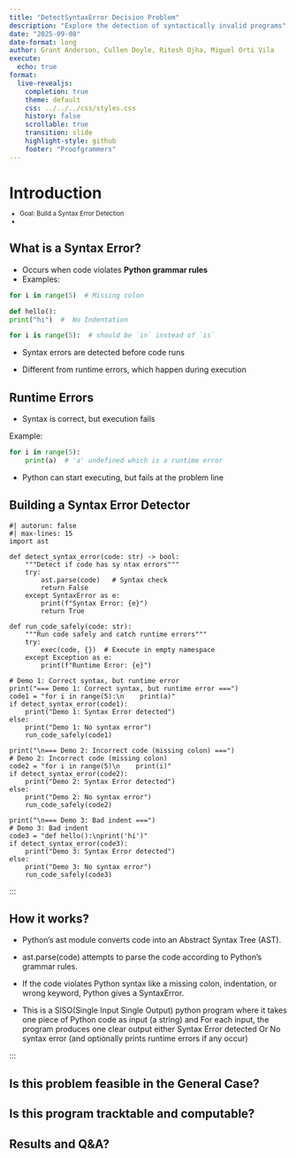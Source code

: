 ```yaml
---
title: "DetectSyntaxError Decision Problem"
description: "Explore the detection of syntactically invalid programs"
date: "2025-09-08"
date-format: long
author: Grant Anderson, Cullen Doyle, Ritesh Ojha, Miguel Orti Vila
execute:
  echo: true
format:
  live-revealjs:
    completion: true
    theme: default
    css: ../../../css/styles.css
    history: false
    scrollable: true
    transition: slide
    highlight-style: github
    footer: "Proofgrammers"
---
```


# Introduction

::: {.fragment style="margin-top: -0.5em; font-size: 0.8em;"} 
  - Goal: Build a Syntax Error Detection
  - 
:::

## What is a Syntax Error?
- Occurs when code violates **Python grammar rules**  
- Examples:  
```python
for i in range(5)  # Missing colon

def hello():
print("hi")  #  No Indentation

for i is range(5):  # should be `in` instead of `is`
```
- Syntax errors are detected before code runs

- Different from runtime errors, which happen during execution

## Runtime Errors

- Syntax is correct, but execution fails

Example:
```python
for i in range(5):
    print(a)  # 'a' undefined which is a runtime error
```
- Python can start executing, but fails at the problem line



## Building a Syntax Error Detector


```pyodide
#| autorun: false
#| max-lines: 15
import ast

def detect_syntax_error(code: str) -> bool:
    """Detect if code has sy ntax errors"""
    try:
        ast.parse(code)   # Syntax check
        return False
    except SyntaxError as e:
        print(f"Syntax Error: {e}")
        return True

def run_code_safely(code: str):
    """Run code safely and catch runtime errors"""
    try:
        exec(code, {})  # Execute in empty namespace
    except Exception as e:
        print(f"Runtime Error: {e}")

# Demo 1: Correct syntax, but runtime error
print("=== Demo 1: Correct syntax, but runtime error ===")
code1 = "for i in range(5):\n    print(a)"
if detect_syntax_error(code1):
    print("Demo 1: Syntax Error detected")
else:
    print("Demo 1: No syntax error")
    run_code_safely(code1)

print("\n=== Demo 2: Incorrect code (missing colon) ===")
# Demo 2: Incorrect code (missing colon)
code2 = "for i in range(5)\n    print(i)"
if detect_syntax_error(code2):
    print("Demo 2: Syntax Error detected")
else:
    print("Demo 2: No syntax error")
    run_code_safely(code2)

print("\n=== Demo 3: Bad indent ===")
# Demo 3: Bad indent
code3 = "def hello():\nprint('hi')"
if detect_syntax_error(code3):
    print("Demo 3: Syntax Error detected")
else:
    print("Demo 3: No syntax error")
    run_code_safely(code3)
```
:::

## How it works?
- Python’s ast module converts code into an Abstract Syntax Tree (AST).

- ast.parse(code) attempts to parse the code according to Python’s grammar rules.

- If the code violates Python syntax like a missing colon, indentation, or wrong keyword, Python gives a SyntaxError.

- This is a SISO(Single Input Single Output) python program where it takes one piece of Python code as input (a string) and For each input, the program produces one clear output either Syntax Error detected Or No syntax error (and optionally prints runtime errors if any occur)

:::

## Is this problem feasible in the General Case?


## Is this program tracktable and computable?


## Results and Q&A?


